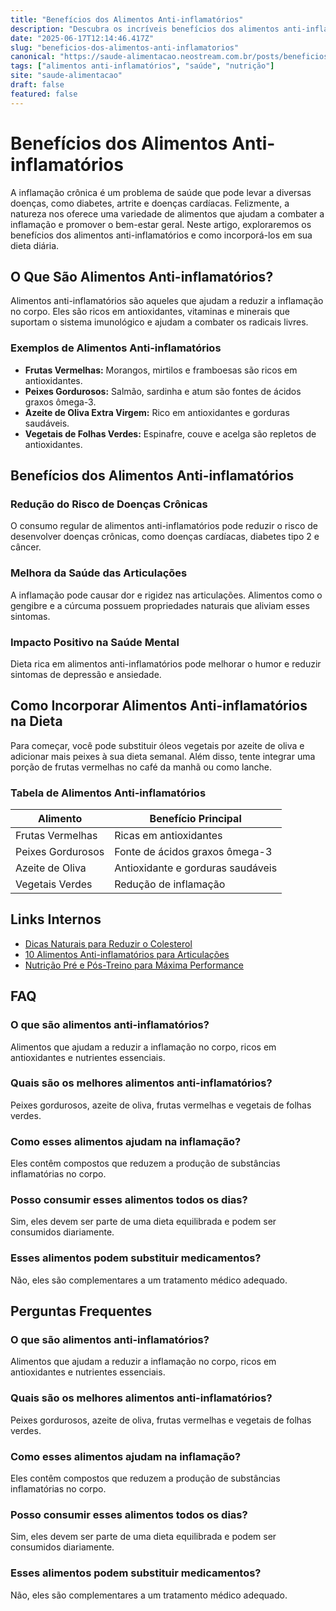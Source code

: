 ```yaml
---
title: "Benefícios dos Alimentos Anti-inflamatórios"
description: "Descubra os incríveis benefícios dos alimentos anti-inflamatórios para sua saúde e bem-estar. Veja dicas práticas e uma lista completa."
date: "2025-06-17T12:14:46.417Z"
slug: "beneficios-dos-alimentos-anti-inflamatorios"
canonical: "https://saude-alimentacao.neostream.com.br/posts/beneficios-dos-alimentos-anti-inflamatorios"
tags: ["alimentos anti-inflamatórios", "saúde", "nutrição"]
site: "saude-alimentacao"
draft: false
featured: false
---
```


# Benefícios dos Alimentos Anti-inflamatórios

A inflamação crônica é um problema de saúde que pode levar a diversas doenças, como diabetes, artrite e doenças cardíacas. Felizmente, a natureza nos oferece uma variedade de alimentos que ajudam a combater a inflamação e promover o bem-estar geral. Neste artigo, exploraremos os benefícios dos alimentos anti-inflamatórios e como incorporá-los em sua dieta diária.

## O Que São Alimentos Anti-inflamatórios?

Alimentos anti-inflamatórios são aqueles que ajudam a reduzir a inflamação no corpo. Eles são ricos em antioxidantes, vitaminas e minerais que suportam o sistema imunológico e ajudam a combater os radicais livres. 

### Exemplos de Alimentos Anti-inflamatórios

- **Frutas Vermelhas:** Morangos, mirtilos e framboesas são ricos em antioxidantes.
- **Peixes Gordurosos:** Salmão, sardinha e atum são fontes de ácidos graxos ômega-3.
- **Azeite de Oliva Extra Virgem:** Rico em antioxidantes e gorduras saudáveis.
- **Vegetais de Folhas Verdes:** Espinafre, couve e acelga são repletos de antioxidantes.

## Benefícios dos Alimentos Anti-inflamatórios

### Redução do Risco de Doenças Crônicas

O consumo regular de alimentos anti-inflamatórios pode reduzir o risco de desenvolver doenças crônicas, como doenças cardíacas, diabetes tipo 2 e câncer. 

### Melhora da Saúde das Articulações

A inflamação pode causar dor e rigidez nas articulações. Alimentos como o gengibre e a cúrcuma possuem propriedades naturais que aliviam esses sintomas.

### Impacto Positivo na Saúde Mental

Dieta rica em alimentos anti-inflamatórios pode melhorar o humor e reduzir sintomas de depressão e ansiedade.

## Como Incorporar Alimentos Anti-inflamatórios na Dieta

Para começar, você pode substituir óleos vegetais por azeite de oliva e adicionar mais peixes à sua dieta semanal. Além disso, tente integrar uma porção de frutas vermelhas no café da manhã ou como lanche.

### Tabela de Alimentos Anti-inflamatórios

| Alimento            | Benefício Principal          |
|---------------------|------------------------------|
| Frutas Vermelhas    | Ricas em antioxidantes       |
| Peixes Gordurosos   | Fonte de ácidos graxos ômega-3 |
| Azeite de Oliva     | Antioxidante e gorduras saudáveis |
| Vegetais Verdes     | Redução de inflamação        |

## Links Internos

- [Dicas Naturais para Reduzir o Colesterol](/posts/dicas-naturais-reduzir-colesterol)
- [10 Alimentos Anti-inflamatórios para Articulações](/posts/alimentos-anti-inflamatorios-articulacoes)
- [Nutrição Pré e Pós-Treino para Máxima Performance](/posts/nutricao-pre-pos-treino)

## FAQ

### O que são alimentos anti-inflamatórios?

Alimentos que ajudam a reduzir a inflamação no corpo, ricos em antioxidantes e nutrientes essenciais.

### Quais são os melhores alimentos anti-inflamatórios?

Peixes gordurosos, azeite de oliva, frutas vermelhas e vegetais de folhas verdes.

### Como esses alimentos ajudam na inflamação?

Eles contêm compostos que reduzem a produção de substâncias inflamatórias no corpo.

### Posso consumir esses alimentos todos os dias?

Sim, eles devem ser parte de uma dieta equilibrada e podem ser consumidos diariamente.

### Esses alimentos podem substituir medicamentos?

Não, eles são complementares a um tratamento médico adequado.

## Perguntas Frequentes

### O que são alimentos anti-inflamatórios?
Alimentos que ajudam a reduzir a inflamação no corpo, ricos em antioxidantes e nutrientes essenciais.

### Quais são os melhores alimentos anti-inflamatórios?
Peixes gordurosos, azeite de oliva, frutas vermelhas e vegetais de folhas verdes.

### Como esses alimentos ajudam na inflamação?
Eles contêm compostos que reduzem a produção de substâncias inflamatórias no corpo.

### Posso consumir esses alimentos todos os dias?
Sim, eles devem ser parte de uma dieta equilibrada e podem ser consumidos diariamente.

### Esses alimentos podem substituir medicamentos?
Não, eles são complementares a um tratamento médico adequado.
